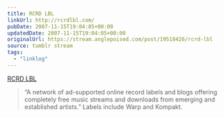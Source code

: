 ```yaml
---
title: RCRD LBL
linkUrl: http://rcrdlbl.com/
pubDate: 2007-11-15T19:04:05+00:00
updatedDate: 2007-11-15T19:04:05+00:00
originalUrl: https://stream.anglepoised.com/post/19518426/rcrd-lbl
source: tumblr stream
tags:
  - "linklog"
---
```


[RCRD LBL][1]

> &ldquo;A network of ad-supported online record labels and blogs offering completely free music streams and downloads from emerging and established artists.&rdquo; Labels include Warp and Kompakt.

[1]: http://rcrdlbl.com/

